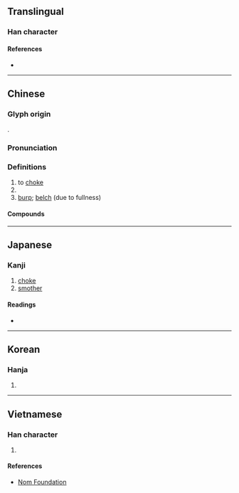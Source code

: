 {{character info}}
==Translingual==

===Han character===
{{Han char|rn=30|rad=口|as=12|sn=15|four=64018|canj=RGBT|ids=⿰口壹}}

====References====
* {{Han ref|kx=0208.280|dkj=04307|dj=0431.200|hdz=10681.030|uh=564E|ud=22094|bh=BC4F|bd=48207}}

----

==Chinese==
{{zh-forms}}

===Glyph origin===
{{Han etym}}
{{Han compound|口|壹|ls=psc|c1=s|c2=p}}.

===Pronunciation===
{{zh-pron
|m=yē
|c=jit3
|mn=eh
|mc=y
|oc=y
|cat=v,n
}}

===Definitions===
{{zh-hanzi}}

# to [[choke]]
# {{rfdef|zh}}
# [[burp]]; [[belch]] (due to fullness)

====Compounds====
{{zh-der|以噎廢飧|吃飯防噎|哽噎|哽噎難言|嗚噎|噎人|噎嘔|噎膈|噎饑|因噎廢食|打噎|抽噎|抽抽噎噎|氣噎|臉白氣噎|臨噎掘井|見噎廢食}}

----

==Japanese==

===Kanji===
{{ja-kanji|grade=|rs=口12}}

# [[choke]]
# [[smother]]

====Readings====
* {{ja-readings
|goon=えち
|kanon=えつ
|kanyoon=いつ
|kun=むせ-ぶ
}}

----

==Korean==

===Hanja===
{{ko-hanja|hangeul=열|rv=yeol|mr=yŏl}}

# {{rfdef|ko|sort=口12}}

----

==Vietnamese==

===Han character===
{{vi-readings|reading=ế, nhắc, nhắt, nhốt|rs=口12}}

# {{rfdef|vi|sort=口12}}

====References====
* [http://nomfoundation.org/common/nom_details.php?codepoint=564e Nom Foundation]